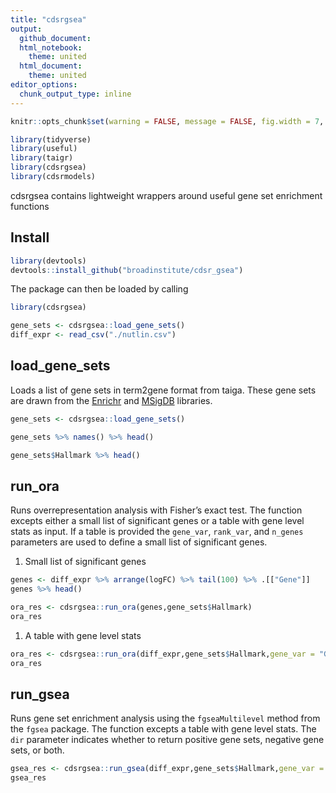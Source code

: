 ```yaml
---
title: "cdsrgsea"
output:
  github_document:
  html_notebook:
    theme: united
  html_document:
    theme: united
editor_options: 
  chunk_output_type: inline
---
```


```r
knitr::opts_chunk$set(warning = FALSE, message = FALSE, fig.width = 7, fig.height = 7, cache = T)

library(tidyverse)
library(useful)
library(taigr)
library(cdsrgsea)
library(cdsrmodels)
```

cdsrgsea contains lightweight wrappers around useful gene set enrichment functions

## Install

```r
library(devtools)
devtools::install_github("broadinstitute/cdsr_gsea")
```

The package can then be loaded by calling

```r
library(cdsrgsea)
```

```r
gene_sets <- cdsrgsea::load_gene_sets()
diff_expr <- read_csv("./nutlin.csv")
```

## load_gene_sets

Loads a list of gene sets in term2gene format from taiga. These gene sets are drawn from the [Enrichr](https://amp.pharm.mssm.edu/Enrichr/#stats) and [MSigDB](https://www.gsea-msigdb.org/gsea/msigdb/index.jsp) libraries.

```r
gene_sets <- cdsrgsea::load_gene_sets()
```

```r
gene_sets %>% names() %>% head()
```

```r
gene_sets$Hallmark %>% head()
```

## run_ora

Runs overrepresentation analysis with Fisher's exact test. The function excepts either a small list of significant genes or a table with gene level stats as input. If a table is provided the `gene_var`, `rank_var`, and `n_genes` parameters are used to define a small list of significant genes.

1. Small list of significant genes

```r
genes <- diff_expr %>% arrange(logFC) %>% tail(100) %>% .[["Gene"]]
genes %>% head()
```

```r
ora_res <- cdsrgsea::run_ora(genes,gene_sets$Hallmark)
ora_res
```

1. A table with gene level stats

```r
ora_res <- cdsrgsea::run_ora(diff_expr,gene_sets$Hallmark,gene_var = "Gene",rank_var = "logFC",dir = "pos")
ora_res
```

## run_gsea

Runs gene set enrichment analysis using the `fgseaMultilevel` method from the `fgsea` package. The function excepts a table with gene level stats. The `dir` parameter indicates whether to return positive gene sets, negative gene sets, or both.

```r
gsea_res <- cdsrgsea::run_gsea(diff_expr,gene_sets$Hallmark,gene_var = "Gene",rank_var = "logFC",dir = "pos")
gsea_res
```







